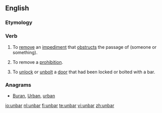 ==English==

===Etymology===
{{prefix|un|bar}}

===Verb===
{{en-verb|unbarr|ed}}
# {{transitive}} To [[remove]] an [[impediment]] that [[obstruct]]s the passage of (someone or something).
# {{transitive}} To remove a [[prohibition]].
# {{transitive}} To [[unlock]] or [[unbolt]] a [[door]] that had been locked or bolted with a bar.

===Anagrams===
* [[Buran#English|Buran]], [[Urban#English|Urban]], [[urban#English|urban]]

[[io:unbar]]
[[nl:unbar]]
[[fi:unbar]]
[[te:unbar]]
[[vi:unbar]]
[[zh:unbar]]